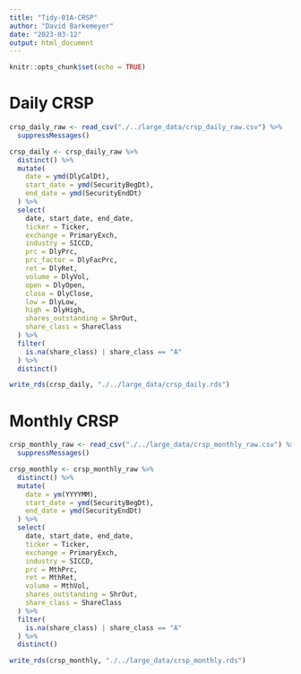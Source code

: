```yaml
---
title: "Tidy-01A-CRSP"
author: "David Barkemeyer"
date: "2023-03-12"
output: html_document
---
```


```r
knitr::opts_chunk$set(echo = TRUE)
```

# Daily CRSP

```r
crsp_daily_raw <- read_csv("./../large_data/crsp_daily_raw.csv") %>%
  suppressMessages()

crsp_daily <- crsp_daily_raw %>%
  distinct() %>%
  mutate(
    date = ymd(DlyCalDt), 
    start_date = ymd(SecurityBegDt),
    end_date = ymd(SecurityEndDt)
  ) %>%
  select(
    date, start_date, end_date,
    ticker = Ticker,
    exchange = PrimaryExch,
    industry = SICCD,
    prc = DlyPrc,
    prc_factor = DlyFacPrc,
    ret = DlyRet,
    volume = DlyVol,
    open = DlyOpen,
    close = DlyClose,
    low = DlyLow,
    high = DlyHigh,
    shares_outstanding = ShrOut,
    share_class = ShareClass
  ) %>%
  filter(
    is.na(share_class) | share_class == "A"
  ) %>%
  distinct()

write_rds(crsp_daily, "./../large_data/crsp_daily.rds")
```

# Monthly CRSP

```r
crsp_monthly_raw <- read_csv("./../large_data/crsp_monthly_raw.csv") %>%
  suppressMessages()

crsp_monthly <- crsp_monthly_raw %>% 
  distinct() %>%
  mutate(
    date = ym(YYYYMM), 
    start_date = ymd(SecurityBegDt),
    end_date = ymd(SecurityEndDt)
  ) %>%
  select(
    date, start_date, end_date,
    ticker = Ticker,
    exchange = PrimaryExch,
    industry = SICCD,
    prc = MthPrc,
    ret = MthRet,
    volume = MthVol,
    shares_outstanding = ShrOut,
    share_class = ShareClass
  ) %>%
  filter(
    is.na(share_class) | share_class == "A"
  ) %>%
  distinct()

write_rds(crsp_monthly, "./../large_data/crsp_monthly.rds")
```


